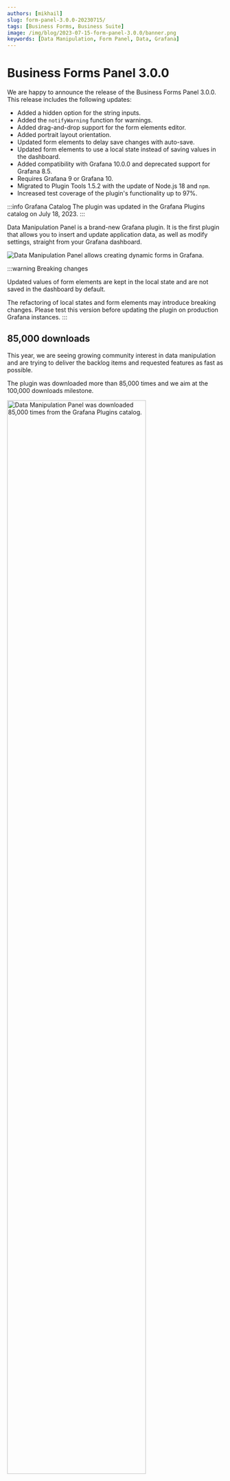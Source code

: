 ```yaml
---
authors: [mikhail]
slug: form-panel-3.0.0-20230715/
tags: [Business Forms, Business Suite]
image: /img/blog/2023-07-15-form-panel-3.0.0/banner.png
keywords: [Data Manipulation, Form Panel, Data, Grafana]
---
```



# Business Forms Panel 3.0.0

We are happy to announce the release of the Business Forms Panel 3.0.0. This release includes the following updates:

- Added a hidden option for the string inputs.
- Added the `notifyWarning` function for warnings.
- Added drag-and-drop support for the form elements editor.
- Added portrait layout orientation.
- Updated form elements to delay save changes with auto-save.
- Updated form elements to use a local state instead of saving values in the dashboard.
- Added compatibility with Grafana 10.0.0 and deprecated support for Grafana 8.5.
- Requires Grafana 9 or Grafana 10.
- Migrated to Plugin Tools 1.5.2 with the update of Node.js 18 and `npm`.
- Increased test coverage of the plugin's functionality up to 97%.

:::info Grafana Catalog
The plugin was updated in the Grafana Plugins catalog on July 18, 2023.
:::

<Shorts
  src="https://youtube.com/embed/zNrFOtW6j-o"
  title="Business Forms Panel 3.0.0 for Grafana."
/>

Data Manipulation Panel is a brand-new Grafana plugin. It is the first plugin that allows you to insert and update application data, as well as modify settings, straight from your Grafana dashboard.

<Image
  title="Data Manipulation Panel allows creating dynamic forms in Grafana."
  src="/img/blog/2023-07-15-form-panel-3.0.0/panel.png"
/>

:::warning Breaking changes

Updated values of form elements are kept in the local state and are not saved in the dashboard by default.

The refactoring of local states and form elements may introduce breaking changes. Please test this version before updating the plugin on production Grafana instances.
:::

## 85,000 downloads

This year, we are seeing growing community interest in data manipulation and are trying to deliver the backlog items and requested features as fast as possible.

The plugin was downloaded more than 85,000 times and we aim at the 100,000 downloads milestone.

<Image
  title="Data Manipulation Panel was downloaded 85,000 times from the Grafana Plugins catalog."
  src="/img/blog/2023-07-15-form-panel-3.0.0/downloads.png"
  width="80%"
/>

## Elements

Form elements in the panel's options were placed into new collapsible components and received support for drag-and-drop support and delayed auto-save.

To improve performance, we added the delayed saving of form elements. Form elements are automatically saved after a one-second timeout or when clicking the Save button to prevent numerous updates when creating new forms.

<Image
  title="Panel options are saved and rendered on the form after a 1-second timeout."
  src="/img/blog/2023-07-15-form-panel-3.0.0/elements.png"
  width="80%"
/>

## Sections

Form elements can be separated into sections. In addition to the landscape orientation, we added the portrait orientation, which can be selected in the plugin options.

<Image
  title="Sections with form elements can be positioned vertically or horizontally."
  src="/img/blog/2023-07-15-form-panel-3.0.0/sections.png"
/>

## Hidden strings

We added an option to hide the string input, which can store additional information that is not visible to end-users.

<Image
  title="Hidden string input can store additional information."
  src="/img/blog/2023-07-15-form-panel-3.0.0/hidden.png"
/>

<GettingStarted />

## YouTube Tutorial

Data Manipulation Panel is a brand-new Grafana plugin. It is the first plugin that allows you to insert and update application data, as well as modify settings, straight from your Grafana dashboard.

<Youtube
  id="DXALVG8GijM"
  title="Manual data entry and user input into dashboard."
/>

## Release Notes

:::warning Breaking changes

- Requires Grafana 9 or Grafana 10.
- Form elements are kept in the local state and are not saved in the dashboard by default.
- The refactoring of local states and form elements may introduce breaking changes.

Please test this version before updating the plugin on production Grafana instances.

:::

### Features / Enhancements

- Updated the product documentation for API Servers (#149).
- Added compatibility with Grafana 10.0.0 (#165, #172, #184, #200).
- Added the Hidden option into the string element (#171).
- Integrated E2E Cypress testing (#180).
- Increased the test coverage for the plugin's functionality and updated the test library (#181, #183, #185).
- Updated form elements to delay the saving of changes with auto-save (#186).
- Migrated to Plugin Tools 1.5.2 (#187, #192).
- Updated to Node.js 18 (#188).
- Updated constants and E2E tests (#190).
- Updated the form elements to use the local state (#191).
- Added the `notifyWarning()` function (#201).
- Added the drag and drop for elements editor (#202).
- Deprecated support for Grafana 8.5 (#203).
- Added the execution of the initial request on initial updates (#205).
- Added the landscape orientation for the layout (#206).

<Feedback />
